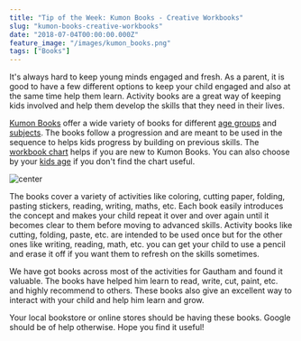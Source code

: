 ```yaml
---
title: "Tip of the Week: Kumon Books - Creative Workbooks"
slug: "kumon-books-creative-workbooks"
date: "2018-07-04T00:00:00.000Z"
feature_image: "/images/kumon_books.png"
tags: ["Books"]
---
```


It's always hard to keep young minds engaged and fresh. As a parent, it is good to have a few different options to keep your child engaged and also at the same time help them learn. Activity books are a great way of keeping kids involved and help them develop the skills that they need in their lives.

[Kumon Books](http://kumonbooks.com/) offer a wide variety of books for different [age groups](http://kumonbooks.com/books/by-grade/) and [subjects](http://kumonbooks.com/books/by-subject/basic/). The books follow a progression and are meant to be used in the sequence to helps kids progress by building on previous skills. The [workbook chart](http://kumonbooks.com/wp-content/uploads/2015/01/2015-Workbook-Chart.pdf) helps if you are new to Kumon Books. You can also choose by your [kids age](http://kumonbooks.com/books/by-grade/) if you don't find the chart useful.

![center](/images/kumon_books.png)

The books cover a variety of activities like coloring, cutting paper, folding, pasting stickers, reading, writing, maths, etc. Each book easily introduces the concept and makes your child repeat it over and over again until it becomes clear to them before moving to advanced skills. Activity books like cutting, folding, paste, etc. are intended to be used once but for the other ones like writing, reading, math, etc. you can get your child to use a pencil and erase it off if you want them to refresh on the skills sometimes.

We have got books across most of the activities for Gautham and found it valuable. The books have helped him learn to read, write, cut, paint, etc. and highly recommend to others. These books also give an excellent way to interact with your child and help him learn and grow.

Your local bookstore or online stores should be having these books. Google should be of help otherwise. Hope you find it useful!